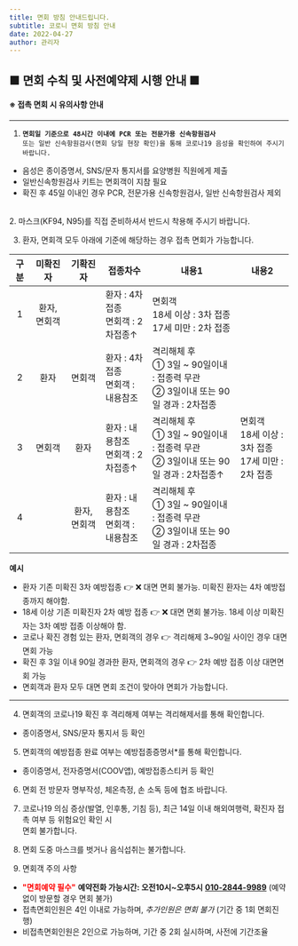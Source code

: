 ```yaml
---
title: 면회 방침 안내드립니다.
subtitle: 코로니 면회 방침 안내
date: 2022-04-27
author: 관리자
---
```


##  ■ 면회 수칙 및 사전예약제 시행 안내 ■

#### ※ 접촉 면회 시 유의사항 안내
----

1. **`면회일 기준으로 48시간 이내에 PCR 또는 전문가용 신속항원검사`** <br/>`또는 일반
신속항원검사(면회 당일 현장 확인)을 통해 코로나19 음성을 확인하여 주시기 바랍니다.`

- 음성은 종이증명서, SNS/문자 통지서를 요양병원 직원에게 제출
- 일반신속항원검사 키트는 면회객이 지참 필요
-   확진 후 45일 이내인 경우 PCR, 전문가용 신속항원검사, 일반 신속항원검사 제외
<br/>
2. 마스크(KF94, N95)를 직접 준비하셔서 반드시 착용해 주시기 바랍니다.

3. 환자, 면회객 모두 아래에 기준에 해당하는 경우 접촉 면회가 가능합니다.<br/>


|   구분    | 미확진자 | 기확진자 | 접종차수  | 내용1      | 내용2 |
|:---------:|:-------------:|:-----:|----------|-----------|--|
| 1      | 환자,면회객 |  | 환자 : 4차접종<br/>면회객 : 2차접종↑ | 면회객<br/> 18세 이상 : 3차 접종<br/> 17세 미만 : 2차 접종| |
| 2      | 환자 | 면회객 | 환자 : 4차접종<br/>면회객 : 내용참조  | 격리해체 후 <br/>① 3일 ~ 90일이내 : 접종력 무관<br/>② 3일이내 또는 90일 경과 : 2차접종        | |
| 3      | 면회객| 환자| 환자 : 내용참조<br/>면회객 : 2차접종↑  |  격리해체 후 <br/>① 3일 ~ 90일이내 : 접종력 무관<br/>② 3일이내 또는 90일 경과 : 2차접종↑        |  면회객<br/> 18세 이상 : 3차 접종<br/> 17세 미만 : 2차 접종|
| 4      |  | 환자,면회객| 환자 : 내용참조<br/>면회객 : 내용참조  |  격리해체 후 <br/>① 3일 ~ 90일이내 : 접종력 무관<br/>② 3일이내 또는 90일 경과 : 2차접종     | |

**예시**
- 환자 기존 미확진 3차 예방접종 👉 ❌ 대면 면회 불가능. 미확진 환자는 4차 예방접종까지 해야함.
- 18세 이상 기존 미확진자 2차 예방 접종 👉 ❌ 대면 면회 불가능. 18세 이상 미확진자는 3차 예방 접종 이상해야 함.
- 코로나 확진 경험 있는 환자, 면회객의 경우 👉 격리해제 3~90일 사이인 경우 대면면회 가능
- 확진 후 3일 이내 90일 경과한 환자, 면회객의 경우  👉 2차 예방 접종 이상 대면면회 가능
- 면회객과 환자 모두 대면 면회 조건이 맞아야 면회가 가능합니다.
---
4. 면회객의 코로나19 확진 후 격리해제 여부는 격리해제서를 통해 확인합니다.
* 종이증명서, SNS/문자 통지서 등 확인

5. 면회객의 예방접종 완료 여부는 예방접종증명서*를 통해 확인합니다.
* 종이증명서, 전자증명서(COOV앱), 예방접종스티커 등 확인

6. 면회 전 방문자 명부작성, 체온측정, 손 소독 등에 협조 바랍니다.


7. 코로나19 의심 증상(발열, 인후통, 기침 등), 최근 14일 이내 해외여행력, 확진자 접촉
여부 등 위험요인 확인 시 <br/>면회 불가합니다.


8. 면회 도중 마스크를 벗거나 음식섭취는 불가합니다.

9. 면회객 주의 사항

- **<span style="color:red">"면회예약 필수"</span>** **예약전화 가능시간: 오전10시~오후5시** **[010-2844-9989](tel:010-2844-9989)**
(예약없이 방문할 경우 면회 불가)
- 접촉면회인원은 4인 이내로 가능하며, *추가인원은 면회 불가* (기간 중 1회 면회진행)
- 비접촉면회인원은 2인으로 가능하며, 기간 중 2회 실시하며, 사전에 기간조율

